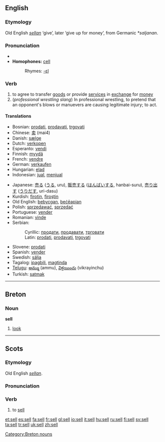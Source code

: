 ==English==
===Etymology===
Old English ''[[sellan]]'' ‘give’, later ‘give up for money’, from Germanic ''*saljanan''.

=== Pronunciation ===
*{{IPA|/sɛl/}}
*'''Homophones:''' [[cell]]
*:Rhymes: [[Rhymes:English:-ɛl|-ɛl]]

===Verb===
{{irregverb|'''to sell'''|'''[[sells]]'''|'''[[sold]]'''|'''[[sold]]'''|'''[[selling]]'''}}
# to agree to transfer [[good]]s or provide [[service]]s in [[exchange]] for [[money]]
# (''professional wrestling slang'') In professional wrestling, to pretend that an opponent's blows or manuevers are causing legitimate injury; to act.

====Translations====
{{top}}
*Bosnian: [[prodati]], [[prodavati]], [[trgovati]]
*Chinese: [[卖]] (mai4)
*Danish: [[sælge]]
*Dutch: [[verkopen]]
*Esperanto: [[vendi]]
*Finnish: [[myydä]]
*French: [[vendre]]
*German: [[verkaufen]]
*Hungarian: [[elad]]
*Indonesian: [[jual]], [[jual|menjual]]
{{mid}}
*Japanese: [[売る]] ([[うる]], uru), [[販売]]する ([[はんばい]]する, hanbai-suru), [[売り出す]] ([[うりだす]], uri-dasu)
*Kurdish: [[firotin]], [[firoştin]]
*Old English: [[bebycgan]], [[beceapian|beċēapian]]
*Polish: [[sprzedawać]], [[sprzedać]] 
*Portuguese: [[vender]]
*Romanian: [[vinde]]
*Serbian:
*:Cyrillic: [[продати]], [[продавати]], [[трговати]]
*:Latin: [[prodati]], [[prodavati]], [[trgovati]]
*Slovene: [[prodati]]
*Spanish: [[vender]]
*Swedish: [[sälja]]
*Tagalog: [[ipagbili]], [[magtinda]]
*[[Telugu]]: [[అమ్ము]] (ammu), [[విక్రయించు]] (vikrayinchu)
*Turkish: [[satmak]]
{{bottom}}

----

==Breton==
===Noun===
'''sell'''

# [[look]]

[[Category:Breton nouns]]

----

==Scots==
===Etymology===
Old English ''[[sellan]]''.

===Pronunciation===
{{IPA|/sɛl/}}

===Verb===
{{sco-verb|sells|sellin|'''[[sellt]]''' or '''[[sauld]]'''}}

# to [[#English|sell]]

[[et:sell]]
[[es:sell]]
[[fa:sell]]
[[fr:sell]]
[[gl:sell]]
[[io:sell]]
[[it:sell]]
[[hu:sell]]
[[ru:sell]]
[[fi:sell]]
[[sv:sell]]
[[ta:sell]]
[[tr:sell]]
[[uk:sell]]
[[zh:sell]]